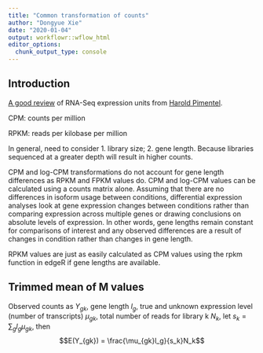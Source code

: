 ```yaml
---
title: "Common transformation of counts"
author: "Dongyue Xie"
date: "2020-01-04"
output: workflowr::wflow_html
editor_options:
  chunk_output_type: console
---
```


## Introduction

[A good review](https://haroldpimentel.wordpress.com/2014/05/08/what-the-fpkm-a-review-rna-seq-expression-units/) of RNA-Seq expression units from [Harold Pimentel](https://pimentel.github.io/).

CPM: counts per million


RPKM: reads per kilobase per million 


In general, need to consider 1. library size; 2. gene length. Because libraries sequenced at a greater depth will result in higher counts. 

CPM and log-CPM transformations do not account for gene length differences as RPKM and FPKM values do. CPM and log-CPM values can be calculated using a counts matrix alone. Assuming that there are no differences in isoform usage between conditions, differential expression analyses look at gene expression changes between conditions rather than comparing expression across multiple genes or drawing conclusions on absolute levels of expression. In other words, gene lengths remain constant for comparisons of interest and any observed differences are a result of changes in condition rather than changes in gene length.


RPKM values are just as easily calculated as CPM values using the rpkm function in edgeR if gene lengths are available.


## Trimmed mean of M values

Observed counts as $Y_{gk}$, gene length $l_g$,  true and unknown expression level (number of transcripts) $\mu_{gk}$, total number of  reads for library k $N_k$, let $s_k = \sum_g l_g \mu_{gk}$, then $$E(Y_{gk}) = \frac{\mu_{gk}l_g}{s_k}N_k$$
